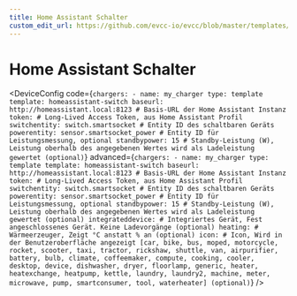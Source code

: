 ```yaml
---
title: Home Assistant Schalter
custom_edit_url: https://github.com/evcc-io/evcc/blob/master/templates/definition/charger/homeassistant-switch.yaml
---
```



# Home Assistant Schalter

<DeviceFeatures features="" />

<DeviceConfig code={`chargers:
    - name: my_charger
      type: template
      template: homeassistant-switch
      baseurl: http://homeassistant.local:8123 # Basis-URL der Home Assistant Instanz
      token: # Long-Lived Access Token, aus Home Assistant Profil
      switchentity: switch.smartsocket # Entity ID des schaltbaren Geräts
      powerentity: sensor.smartsocket_power # Entity ID für Leistungsmessung, optional
      standbypower: 15 # Standby-Leistung (W), Leistung oberhalb des angegebenen Wertes wird als Ladeleistung gewertet (optional)`} advanced={`chargers:
    - name: my_charger
      type: template
      template: homeassistant-switch
      baseurl: http://homeassistant.local:8123 # Basis-URL der Home Assistant Instanz
      token: # Long-Lived Access Token, aus Home Assistant Profil
      switchentity: switch.smartsocket # Entity ID des schaltbaren Geräts
      powerentity: sensor.smartsocket_power # Entity ID für Leistungsmessung, optional
      standbypower: 15 # Standby-Leistung (W), Leistung oberhalb des angegebenen Wertes wird als Ladeleistung gewertet (optional)
      integrateddevice: # Integriertes Gerät, Fest angeschlossenes Gerät. Keine Ladevorgänge (optional)
      heating: # Wärmeerzeuger, Zeigt °C anstatt % an (optional)
      icon: # Icon, Wird in der Benutzeroberfläche angezeigt [car, bike, bus, moped, motorcycle, rocket, scooter, taxi, tractor, rickshaw, shuttle, van, airpurifier, battery, bulb, climate, coffeemaker, compute, cooking, cooler, desktop, device, dishwasher, dryer, floorlamp, generic, heater, heatexchange, heatpump, kettle, laundry, laundry2, machine, meter, microwave, pump, smartconsumer, tool, waterheater] (optional)`} />

